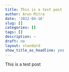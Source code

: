 ```yaml
---
title: This is a test post
author: Arun Mitra
date: '2022-04-16'
slug: []
categories: []
tags: []
description: ~
draft: no
layout: standard
show_title_as_headline: yes
---
```


This is a test post